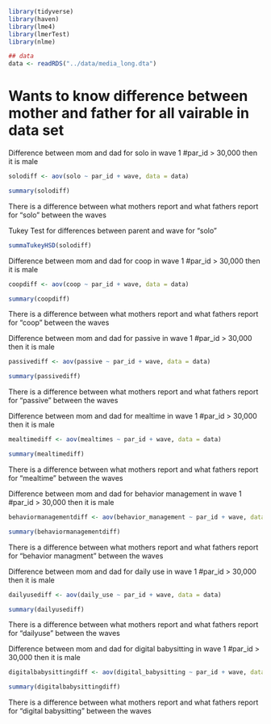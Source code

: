 ```r
library(tidyverse)
library(haven)
library(lme4)
library(lmerTest)
library(nlme)
```

```r
## data
data <- readRDS("../data/media_long.dta")
```


# Wants to know difference between mother and father for all vairable in data set 


Difference between mom and dad for solo in wave 1
#par_id > 30,000 then it is male 
```r

solodiff <- aov(solo ~ par_id + wave, data = data)

summary(solodiff)
```
There is a difference between what mothers report and what fathers report for "solo" between the waves

Tukey Test for differences between parent and wave for "solo"
```r
summaTukeyHSD(solodiff)
```




Difference between mom and dad for coop in wave 1
#par_id > 30,000 then it is male 
```r

coopdiff <- aov(coop ~ par_id + wave, data = data)

summary(coopdiff)
```
There is a difference between what mothers report and what fathers report for "coop" between the waves 


Difference between mom and dad for passive in wave 1
#par_id > 30,000 then it is male 
```r

passivediff <- aov(passive ~ par_id + wave, data = data)

summary(passivediff)
```
There is a difference between what mothers report and what fathers report for "passive" between the waves

Difference between mom and dad for mealtime in wave 1
#par_id > 30,000 then it is male 
```r

mealtimediff <- aov(mealtimes ~ par_id + wave, data = data)

summary(mealtimediff)
```
There is a difference between what mothers report and what fathers report for "mealtime" between the waves


Difference between mom and dad for behavior management in wave 1
#par_id > 30,000 then it is male 
```r

behaviormanagementdiff <- aov(behavior_management ~ par_id + wave, data = data)

summary(behaviormanagementdiff)
```
There is a difference between what mothers report and what fathers report for "behavior managment" between the waves


Difference between mom and dad for daily use in wave 1
#par_id > 30,000 then it is male 
```r

dailyusediff <- aov(daily_use ~ par_id + wave, data = data)

summary(dailyusediff)
```
There is a difference between what mothers report and what fathers report for "dailyuse" between the waves


Difference between mom and dad for digital babysitting in wave 1
#par_id > 30,000 then it is male 
```r

digitalbabysittingdiff <- aov(digital_babysitting ~ par_id + wave, data = data)

summary(digitalbabysittingdiff)
```
There is a difference between what mothers report and what fathers report for "digital babysitting" between the waves
